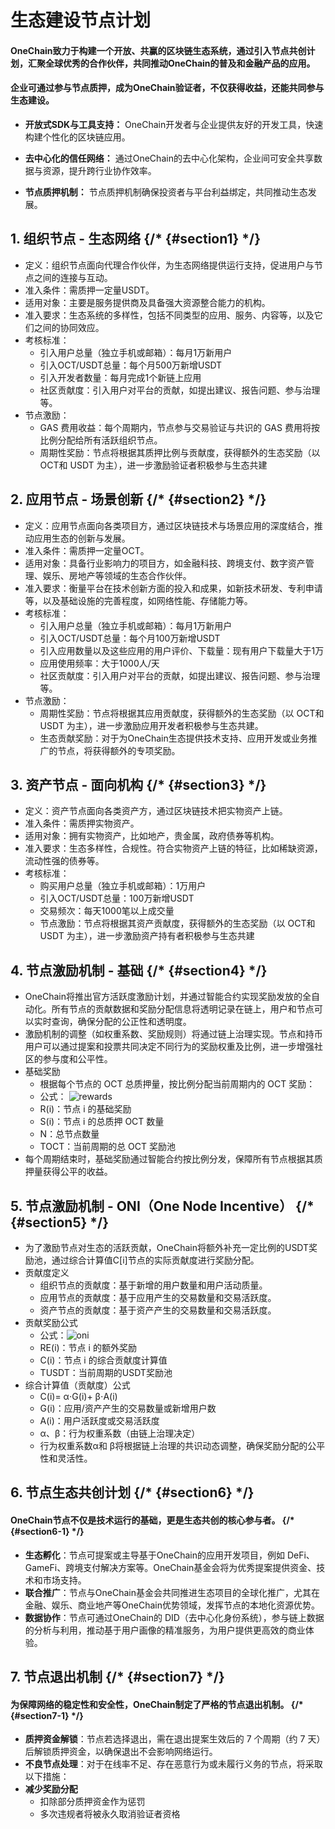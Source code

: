 # 生态建设节点计划

#### OneChain致力于构建一个开放、共赢的区块链生态系统，通过引入节点共创计划，汇聚全球优秀的合作伙伴，共同推动OneChain的普及和金融产品的应用。
#### 企业可通过参与节点质押，成为OneChain验证者，不仅获得收益，还能共同参与生态建设。

- **开放式SDK与工具支持：**
OneChain开发者与企业提供友好的开发工具，快速构建个性化的区块链应用。

- **去中心化的信任网络：**
通过OneChain的去中心化架构，企业间可安全共享数据与资源，提升跨行业协作效率。
- **节点质押机制：**
节点质押机制确保投资者与平台利益绑定，共同推动生态发展。

## 1. 组织节点 - 生态网络 {/* {#section1} */}

- 定义：组织节点面向代理合作伙伴，为生态网络提供运行支持，促进用户与节点之间的连接与互动。
- 准入条件：需质押一定量USDT。
- 适用对象：主要是服务提供商及具备强大资源整合能力的机构。
- 准入要求：生态系统的多样性，包括不同类型的应用、服务、内容等，以及它们之间的协同效应。
- 考核标准：
	- 引入用户总量（独立手机或邮箱）：每月1万新用户
	- 引入OCT/USDT总量：每个月500万新增USDT
	- 引入开发者数量：每月完成1个新链上应用
	- 社区贡献度：引入用户对平台的贡献，如提出建议、报告问题、参与治理等。
- 节点激励：
	- GAS 费用收益：每个周期内，节点参与交易验证与共识的 GAS 费用将按比例分配给所有活跃组织节点。
	- 周期性奖励：节点将根据其质押比例与贡献度，获得额外的生态奖励（以 OCT和 USDT 为主），进一步激励验证者积极参与生态共建

## 2. 应用节点 - 场景创新 {/* {#section2} */}

- 定义：应用节点面向各类项目方，通过区块链技术与场景应用的深度结合，推动应用生态的创新与发展。
- 准入条件：需质押一定量OCT。
- 适用对象：具备行业影响力的项目方，如金融科技、跨境支付、数字资产管理、娱乐、房地产等领域的生态合作伙伴。
- 准入要求：衡量平台在技术创新方面的投入和成果，如新技术研发、专利申请等，以及基础设施的完善程度，如网络性能、存储能力等。
- 考核标准：
	- 引入用户总量（独立手机或邮箱）：每月1万新用户
	- 引入OCT/USDT总量：每个月100万新增USDT
	- 引入应用数量以及这些应用的用户评价、下载量：现有用户下载量大于1万
	- 应用使用频率：大于1000人/天
	- 社区贡献度：引入用户对平台的贡献，如提出建议、报告问题、参与治理等。
- 节点激励：
	- 周期性奖励：节点将根据其应用贡献度，获得额外的生态奖励（以 OCT和 USDT 为主），进一步激励应用开发者积极参与生态共建。
	- 生态贡献奖励：对于为OneChain生态提供技术支持、应用开发或业务推广的节点，将获得额外的专项奖励。

## 3. 资产节点 - 面向机构 {/* {#section3} */}

- 定义：资产节点面向各类资产方，通过区块链技术把实物资产上链。
- 准入条件：需质押实物资产。
- 适用对象：拥有实物资产，比如地产，贵金属，政府债券等机构。
- 准入要求：生态多样性，合规性。符合实物资产上链的特征，比如稀缺资源，流动性强的债券等。
- 考核标准：
	- 购买用户总量（独立手机或邮箱）：1万用户
	- 引入OCT/USDT总量：100万新增USDT
	- 交易频次：每天1000笔以上成交量
	- 节点激励：节点将根据其资产贡献度，获得额外的生态奖励（以 OCT和 USDT 为主），进一步激励资产持有者积极参与生态共建

## 4. 节点激励机制 - 基础 {/* {#section4} */}

- OneChain将推出官方活跃度激励计划，并通过智能合约实现奖励发放的全自动化。所有节点的贡献数据和奖励分配信息将透明记录在链上，用户和节点可以实时查询，确保分配的公正性和透明度。
- 激励机制的调整（如权重系数、奖励规则）将通过链上治理实现。节点和持币用户可以通过提案和投票共同决定不同行为的奖励权重及比例，进一步增强社区的参与度和公平性。
- 基础奖励
	- 根据每个节点的 OCT 总质押量，按比例分配当前周期内的 OCT 奖励：
	- 公式： ![rewards](https://statics-testnet.onelabs.cc/rewards.png "rewards")
	- R(i)：节点 i 的基础奖励
	- S(i)：节点 i 的总质押 OCT 数量
	- N：总节点数量
	- TOCT：当前周期的总 OCT 奖励池
- 每个周期结束时，基础奖励通过智能合约按比例分发，保障所有节点根据其质押量获得公平的收益。

## 5. 节点激励机制 - ONI（One Node Incentive） {/* {#section5} */}

- 为了激励节点对生态的活跃贡献，OneChain将额外补充一定比例的USDT奖励池，通过综合计算值C[i]节点的实际贡献度进行奖励分配。
- 贡献度定义
	- 组织节点的贡献度：基于新增的用户数量和用户活动质量。
	- 应用节点的贡献度：基于应用产生的交易数量和交易活跃度。
	- 资产节点的贡献度：基于资产产生的交易数量和交易活跃度。
- 贡献奖励公式
	- 公式：![oni](https://statics-testnet.onelabs.cc/oni.png "oni")
	- RE(i)：节点 i 的额外奖励
	- C(i)：节点 i 的综合贡献度计算值
	- TUSDT：当前周期的USDT奖励池
- 综合计算值（贡献度）公式
	- C(i)= α⋅G(i)+ β⋅A(i)
	- G(i)：应用/资产产生的交易数量或新增用户数
	- A(i)：用户活跃度或交易活跃度
	- α、β：行为权重系数（由链上治理决定）
	- 行为权重系数α和 β将根据链上治理的共识动态调整，确保奖励分配的公平性和灵活性。

## 6. 节点生态共创计划 {/* {#section6} */}

#### OneChain节点不仅是技术运行的基础，更是生态共创的核心参与者。 {/* {#section6-1} */}
- **生态孵化**：节点可提案或主导基于OneChain的应用开发项目，例如 DeFi、GameFi、跨境支付解决方案等。OneChain基金会将为优秀提案提供资金、技术和市场支持。
- **联合推广**：节点与OneChain基金会共同推进生态项目的全球化推广，尤其在金融、娱乐、商业地产等OneChain优势领域，发挥节点的本地化资源优势。
- **数据协作**：节点可通过OneChain的 DID（去中心化身份系统），参与链上数据的分析与利用，推动基于用户画像的精准服务，为用户提供更高效的商业体验。

## 7. 节点退出机制 {/* {#section7} */}

#### 为保障网络的稳定性和安全性，OneChain制定了严格的节点退出机制。 {/* {#section7-1} */}
- **质押资金解锁**：节点若选择退出，需在退出提案生效后的 7 个周期（约 7 天）后解锁质押资金，以确保退出不会影响网络运行。
- **不良节点处理**：对于在线率不足、存在恶意行为或未履行义务的节点，将采取以下措施：
- **减少奖励分配**
	- 扣除部分质押资金作为惩罚
	- 多次违规者将被永久取消验证者资格

